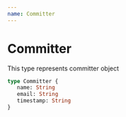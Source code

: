 ```yaml
---
name: Committer
---
```


# Committer

This type represents committer object

```graphql
type Committer {
   name: String
   email: String
   timestamp: String
}
```
